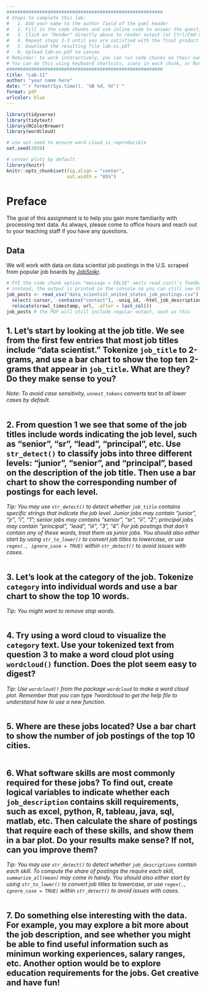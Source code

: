 ```yaml
---
#########################################################
# Steps to complete this lab:
#   1. Add your name to the author field of the yaml header
#   2. Fill in the code chunks and use inline code to answer the questions 
#   3. Click on "Render" directly above to render output (or Ctrl/Cmd-Shift-K)
#   4. Repeat steps 2-3 until you are satisfied with the final product
#   5. Download the resulting file lab-xx.pdf
#   6. Upload lab-xx.pdf to canvas
# Reminder: to work interactively, you can run code chunks on their own
# You can do this using keyboard shortcuts, icons in each chunk, or Run at the top right of this pane
#########################################################
title: "Lab-11"
author: "your name here"
date: "`r format(Sys.time(), '%B %d, %Y')`"
format: pdf
urlcolor: blue
---
```


```r
library(tidyverse)
library(tidytext)
library(RColorBrewer)
library(wordcloud)

# use set.seed to ensure word cloud is reproducible
set.seed(2850)

# center plots by default
library(knitr)
knitr::opts_chunk$set(fig.align = "center",
                      out.width = "85%")
```

# Preface

The goal of this assignment is to help you gain more familiarity with processing text data. As always, please come to office hours and reach out to your teaching staff if you have any questions.

## Data

We will work with data on data scientist job postings in the U.S. scraped from popular job boards by [JobSpikr](https://www.kaggle.com/datasets/jobspikr/data-scientist-job-postings-from-the-usa?select=data_scientist_united_states_job_postings_jobspikr.csv).

```r
# FYI the code chunk option "message = FALSE" omits read_csv()'s feedback from the PDF.
# instead, the output is printed in the console so you can still see the message
job_posts <- read_csv("data_scientist_united_states_job_postings.csv") %>% 
  select(-cursor, -contains("contact"), -uniq_id, -html_job_description) %>% 
  relocate(crawl_timestamp, url, .after = last_col())
job_posts # the PDF will still include regular output, such as this
```

\newpage
## 1. Let's start by looking at the job title. We see from the first few entries that most job titles include "data scientist." Tokenize `job_title` to 2-grams, and use a bar chart to show the top ten 2-grams that appear in `job_title`. What are they? Do they make sense to you?
*Note: To avoid case sensitivity, `unnest_tokens` converts text to all lower cases by default.*

```r

```



\newpage
## 2. From question 1 we see that some of the job titles include words indicating the job level, such as "senior", "sr", "lead", "principal", etc. Use `str_detect()` to classify jobs into three different levels: "junior", "senior", and "principal", based on the description of the job title. Then use a bar chart to show the corresponding number of postings for each level.
*Tip: You may use `str_detect()` to detect whether `job_title` contains specific strings that indicate the job level. Junior jobs may contain "junior", "jr", "i", "1"; senior jobs may contains "senior", "sr", "ii", "2"; principal jobs may contain "principal", "lead", "iii", "3", "4". For job postings that don't contain any of these words, treat them as junior jobs. You should also either start by using `str_to_lower()` to convert job titles to lowercase, or use `regex(., ignore_case = TRUE)` within `str_detect()` to avoid issues with cases.*

```r

```


\newpage
## 3. Let's look at the category of the job. Tokenize `category` into individual words and use a bar chart to show the top 10 words.
*Tip: You might want to remove stop words.*

```r

```


\newpage
## 4. Try using a word cloud to visualize the `category` text. Use your tokenized text from question 3 to make a word cloud plot using `wordcloud()` function. Does the plot seem easy to digest?
*Tip: Use `wordcloud()` from the package `wordcloud` to make a word cloud plot. Remember that you can type ?wordcloud to get the help file to understand how to use a new function.*

```r

```


\newpage
## 5. Where are these jobs located? Use a bar chart to show the number of job postings of the top 10 cities. 

```r

```


\newpage
## 6. What software skills are most commonly required for these jobs? To find out, create logical variables to indicate whether each `job_description` contains skill requirements, such as excel, python, R, tableau, java, sql, matlab, etc. Then calculate the share of postings that require each of these skills, and show them in a bar plot. Do your results make sense? If not, can you improve them?
*Tip: You may use `str_detect()` to detect whether `job_descriptions` contain each skill. To compute the share of postings the require each skill, `summarize_all(mean)` may come in handy. You should also either start by using `str_to_lower()` to convert job titles to lowercase, or use `regex(., ignore_case = TRUE)` within `str_detect()` to avoid issues with cases.*

```r

```



\newpage
## 7. Do something else interesting with the data. For example, you may explore a bit more about the job description, and see whether you might be able to find useful information such as minimun working experiences, salary ranges, etc. Another option would be to explore education requirements for the jobs. Get creative and have fun!


